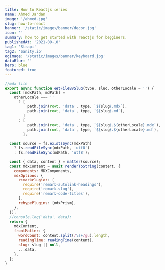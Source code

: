 ```yaml
---
title: How to Reactjs series
name: Ahmed Ja'dan
image: '/ahmed.jpg'
slug: how-to-react
banner: '/static/images/banner/decor.jpg'
icon: ''
summary: how to get started with reactjs for begginers.
publishedAt: '2021-09-10'
tag1: 'Strapi'
tag2: 'Sanity.io'
ogImage: '/static/images/banner/keyboard.jpg'
dataBlur: ''
hero: blue
featured: true
---
```



```jsx
//mdx file
export async function getFileBySlug(type, slug, otherLocale = '') {
  const [mdxPath, mdPath] =
    otherLocale === ''
      ? [
          path.join(root, 'data', type, `${slug}.mdx`),
          path.join(root, 'data', type, `${slug}.md`),
        ]
      : [
          path.join(root, 'data', type, `${slug}.${otherLocale}.mdx`),
          path.join(root, 'data', type, `${slug}.${otherLocale}.md`),
        ];

  const source = fs.existsSync(mdxPath)
    ? fs.readFileSync(mdxPath, 'utf8')
    : fs.readFileSync(mdPath, 'utf8');

  const { data, content } = matter(source);
  const mdxContent = await renderToString(content, {
    components: MDXComponents,
    mdxOptions: {
      remarkPlugins: [
        require('remark-autolink-headings'),
        require('remark-slug'),
        require('remark-code-titles'),
      ],
      rehypePlugins: [mdxPrism],
    },
  });
  //console.log('data', data);
  return {
    mdxContent,
    frontMatter: {
      wordCount: content.split(/\s+/gu).length,
      readingTime: readingTime(content),
      slug: slug || null,
      ...data,
    },
  };
}
```
